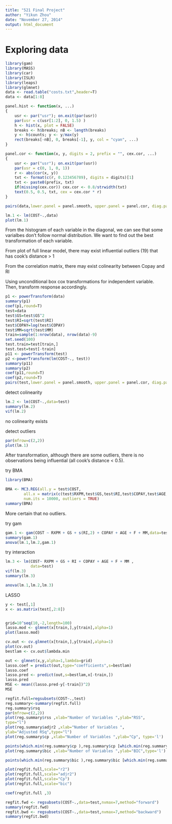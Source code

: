 ```yaml
---
title: "521 Final Project"
author: "Yikun Zhou"
date: "November 27, 2014"
output: html_document
---
```


# Exploring data
```r
library(gam)
library(MASS)
library(car)
library(ISLR)
library(leaps)
library(glmnet)
data <- read.table("costs.txt",header=T)
data <- data[1:8]

panel.hist <- function(x, ...)
{
    usr <- par("usr"); on.exit(par(usr))
    par(usr = c(usr[1:2], 0, 1.5) )
    h <- hist(x, plot = FALSE)
    breaks <- h$breaks; nB <- length(breaks)
    y <- h$counts; y <- y/max(y)
    rect(breaks[-nB], 0, breaks[-1], y, col = "cyan", ...)
}

panel.cor <- function(x, y, digits = 2, prefix = "", cex.cor, ...)
{
    usr <- par("usr"); on.exit(par(usr))
    par(usr = c(0, 1, 0, 1))
    r <- abs(cor(x, y))
    txt <- format(c(r, 0.123456789), digits = digits)[1]
    txt <- paste0(prefix, txt)
    if(missing(cex.cor)) cex.cor <- 0.8/strwidth(txt)
    text(0.5, 0.5, txt, cex = cex.cor * r)
}

pairs(data,lower.panel = panel.smooth, upper.panel = panel.cor, diag.panel = panel.hist)

lm.1 <- lm(COST~.,data)
plot(lm.1)
```

From the histogram of each variable in the diagonal, we can see that some varialbes don't follow normal distribution. We want to find out the best transformation of each variable.

From plot of full linear model, there may exist influential outliers (19) that has cook's distance > 1

From the correlation matrix, there may exist colinearity between Copay and RI

Using unconditional box cox transformations for independent variable. Then, transform response accordingly. 

```r
p1 <- powerTransform(data)
summary(p1)
coef(p1,round=T)
test=data
test$GS=test$GS^2
test$RI=sqrt(test$RI)
test$COPAY=log(test$COPAY)
test$MM=sqrt(test$MM)
train=sample(1:nrow(data), nrow(data)-9)
set.seed(100)
test.train=test[train,]
test.test=test[-train]
p11 <- powerTransform(test)
p2 <-powerTransform(lm(COST~., test))
summary(p11)
summary(p2)
coef(p11,round=T)
coef(p2,round=T)
pairs(test,lower.panel = panel.smooth, upper.panel = panel.cor, diag.panel = panel.hist)
```

detect colinearity
```r
lm.2 <- lm(COST~.,data=test)
summary(lm.2)
vif(lm.2)
```

no colinearity exists

detect outliers
```r
par(mfrow=c(2,2))
plot(lm.1)
```

After transformation, although there are some outliers, there is no observations being influential (all cook's distance < 0.5). 

try BMA
```r
library(BMA)

BMA <- MC3.REG(all.y = test$COST, 
        all.x = matrix(c(test$RXPM,test$GS,test$RI,test$COPAY,test$AGE,test$F,test$MM),nrow=29),
        num.its = 10000, outliers = TRUE)
summary(BMA)


```

More certain that no outliers.

try gam
```r
gam.1 <- gam(COST ~ RXPM + GS + s(RI,2) + COPAY + AGE + F + MM,data=test)
summary(gam.1)
anova(lm.1,lm.2,gam.1)
```

try interaction
```r
lm.3 <- lm(COST~ RXPM + GS + RI + COPAY + AGE + F + MM ,
           data=test)
vif(lm.3)
summary(lm.3)

anova(lm.1,lm.2,lm.3)
```

LASSO
```r
y <- test[,1]
x <- as.matrix(test[,2:8])


grid=10^seq(10,-2,length=100)
lasso.mod <- glmnet(x[train,],y[train],alpha=1)
plot(lasso.mod)

cv.out <- cv.glmnet(x[train,],y[train],alpha=1)
plot(cv.out)
bestlam <- cv.out$lambda.min

out <- glmnet(x,y,alpha=1,lambda=grid)
lasso.coef = predict(out,type="coefficients",s=bestlam)
lasso.coef
lasso.pred <- predict(out,s=bestlam,x[-train,])
lasso.pred
MSE <- mean((lasso.pred-y[-train])^2)
MSE
```

```r
regfit.full=regsubsets(COST~.,test)
reg.summary<-summary(regfit.full)
reg.summary$rsq
par(mfrow=c(2,2))
plot(reg.summary$rss ,xlab="Number of Variables ",ylab="RSS",
type="l")
plot(reg.summary$adjr2 ,xlab="Number of Variables ",
ylab="Adjusted RSq",type="l")
plot(reg.summary$cp ,xlab="Number of Variables ",ylab="Cp", type='l')

points(which.min(reg.summary$cp ),reg.summary$cp [which.min(reg.summary$cp )],col="red",cex=2,pch=20)
plot(reg.summary$bic ,xlab="Number of Variables ",ylab="BIC",type='l')

points(which.min(reg.summary$bic ),reg.summary$bic [which.min(reg.summary$bic )],col="red",cex=2,pch=20)

plot(regfit.full,scale="r2")
plot(regfit.full,scale="adjr2") 
plot(regfit.full,scale="Cp")
plot(regfit.full,scale="bic")

coef(regfit.full ,3)

```

```r
regfit.fwd <- regsubsets(COST~.,data=test,nvmax=7,method="forward")
summary(regfit.fwd)
regfit.bwd <- regsubsets(COST~.,data=test,nvmax=7,method="backward")
summary(regfit.bwd)
```

